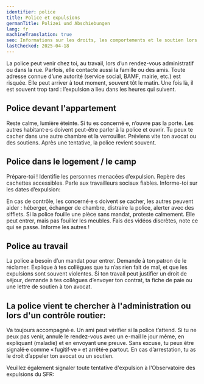 ```yaml
---
identifier: police
title: Police et expulsions
germanTitle: Polizei und Abschiebungen
lang: fr
machineTranslation: true
seo: Informations sur les droits, les comportements et le soutien lors des interventions policières liées aux expulsions en Allemagne.
lastChecked: 2025-04-18
---
```


La police peut venir chez toi, au travail, lors d’un rendez-vous administratif ou dans la rue. Parfois, elle contacte aussi la famille ou des amis.
Toute adresse connue d’une autorité (service social, BAMF, mairie, etc.) est risquée.
Elle peut arriver à tout moment, souvent tôt le matin. Une fois là, il est souvent trop tard : l’expulsion a lieu dans les heures qui suivent.

## Police devant l'appartement

Reste calme, lumière éteinte.
Si tu es concerné·e, n’ouvre pas la porte.
Les autres habitant·e·s doivent peut-être parler à la police et ouvrir. Tu peux te cacher dans une autre chambre et la verrouiller.
Préviens vite ton avocat ou des soutiens. Après une tentative, la police revient souvent.

## Police dans le logement / le camp

Prépare-toi !
Identifie les personnes menacées d’expulsion. Repère des cachettes accessibles. Parle aux travailleurs sociaux fiables.
Informe-toi sur les dates d’expulsion: <Address identifier="deportationalarm"></Address>
En cas de contrôle, les concerné·e·s doivent se cacher, les autres peuvent aider : héberger, échanger de chambre, distraire la police, alerter avec des sifflets.
Si la police fouille une pièce sans mandat, proteste calmement. Elle peut entrer, mais pas fouiller les meubles.
Fais des vidéos discrètes, note ce qui se passe. Informe les autres !

## Police au travail

La police a besoin d’un mandat pour entrer. Demande à ton patron de le réclamer.
Explique à tes collègues que tu n’as rien fait de mal, et que les expulsions sont souvent violentes.
Si ton travail peut justifier un droit de séjour, demande à tes collègues d’envoyer ton contrat, ta fiche de paie ou une lettre de soutien à ton avocat.

## La police vient te chercher à l'administration ou lors d'un contrôle routier:

Va toujours accompagné·e. Un ami peut vérifier si la police t’attend.
Si tu ne peux pas venir, annule le rendez-vous avec un e-mail le jour même, en expliquant (maladie) et en envoyant une preuve.
Sans excuse, tu peux être signalé·e comme « fugitif·ve » et arrêté·e partout.
En cas d’arrestation, tu as le droit d’appeler ton avocat ou un soutien.

Veuillez également signaler toute tentative d'expulsion à l'Observatoire des expulsions du SFR: <Address identifier="sfr_abschiebemonitoring"></Address>

